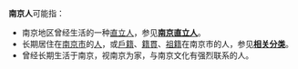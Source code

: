 '''南京人'''可能指：
*南京地区曾经生活的一种[[直立人|直立人]]，参见'''[[南京直立人|南京直立人]]'''。
*长期居住在[[南京市|南京市]]的[[人|人]]，或[[戶籍|戶籍]]、[[籍貫|籍貫]]、[[祖籍|祖籍]]在南京市的人，参见'''[[:Category:南京人|相关分类]]'''。
*曾经长期生活于南京，视南京为家，与南京文化有强烈联系的人。

{{disambiguation|B|Cat=三字中國相關消歧義}}